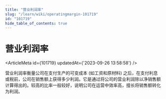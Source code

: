 ```yaml
---
title: "营业利润率"
slug: "/learn/wiki/operatingmargin-101719"
id: "101719"
hide_table_of_contents: true
---
```



# 营业利润率

<ArticleMeta id={101719} updatedAt={'2023-09-26 13:58:58'} />
<div className='border-solid border-b border-t-0 my-4 border-[var(--ifm-color-gray-300)]' />

营业利润率衡量公司在支付生产的可变成本 (如工资和原材料) 之后，在支付利息或税前，公司在销售额上获得多少利润。它是通过将公司的营业利润除以净销售额计算得出的。较高的比率一般较好，说明公司在运营中效率高，擅长将销售额转化为利润。

